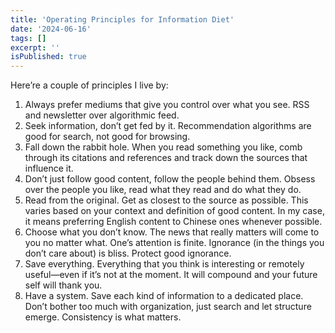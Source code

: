 ```yaml
---
title: 'Operating Principles for Information Diet'
date: '2024-06-16'
tags: []
excerpt: ''
isPublished: true
---
```


Here’re a couple of principles I live by:
1. Always prefer mediums that give you control over what you see. RSS and newsletter over algorithmic feed. 
2. Seek information, don’t get fed by it. Recommendation algorithms are good for search, not good for browsing.
3. Fall down the rabbit hole. When you read something you like, comb through its citations and references and track down the sources that influence it.
4. Don’t just follow good content, follow the people behind them. Obsess over the people you like, read what they read and do what they do.
5. Read from the original. Get as closest to the source as possible. This varies based on your context and definition of good content. In my case, it means preferring English content to Chinese ones whenever possible.
6. Choose what you don’t know. The news that really matters will come to you no matter what. One’s attention is finite. Ignorance (in the things you don’t care about) is bliss. Protect good ignorance.
7. Save everything. Everything that you think is interesting or remotely useful—even if it’s not at the moment. It will compound and your future self will thank you.
8. Have a system. Save each kind of information to a dedicated place. Don’t bother too much with organization, just search and let structure emerge. Consistency is what matters.